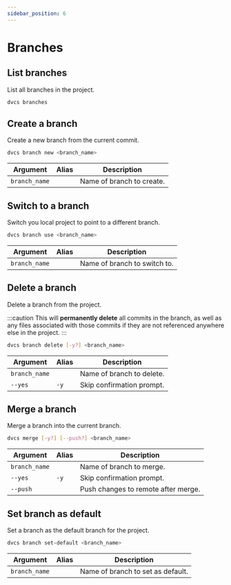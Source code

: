 ```yaml
---
sidebar_position: 6
---
```


# Branches

## List branches

List all branches in the project.

```bash
dvcs branches
```

## Create a branch

Create a new branch from the current commit.

```bash
dvcs branch new <branch_name>
```

| Argument      | Alias | Description               |
| ------------- | ----- | ------------------------- |
| `branch_name` |       | Name of branch to create. |

## Switch to a branch

Switch you local project to point to a different branch.

```bash
dvcs branch use <branch_name>
```

| Argument      | Alias | Description                  |
| ------------- | ----- | ---------------------------- |
| `branch_name` |       | Name of branch to switch to. |

## Delete a branch

Delete a branch from the project.

:::caution
This will **permanently delete** all commits in the branch, as well as any files associated with those commits if they
are not referenced anywhere else in the project.
:::

```bash
dvcs branch delete [-y?] <branch_name>
```

| Argument      | Alias | Description               |
| ------------- | ----- | ------------------------- |
| `branch_name` |       | Name of branch to delete. |
| `--yes`       | `-y`  | Skip confirmation prompt. |

## Merge a branch

Merge a branch into the current branch.

```bash
dvcs merge [-y?] [--push?] <branch_name>
```

| Argument      | Alias | Description                         |
| ------------- | ----- | ----------------------------------- |
| `branch_name` |       | Name of branch to merge.            |
| `--yes`       | `-y`  | Skip confirmation prompt.           |
| `--push`      |       | Push changes to remote after merge. |

## Set branch as default

Set a branch as the default branch for the project.

```bash
dvcs branch set-default <branch_name>
```

| Argument      | Alias | Description                       |
| ------------- | ----- | --------------------------------- |
| `branch_name` |       | Name of branch to set as default. |
